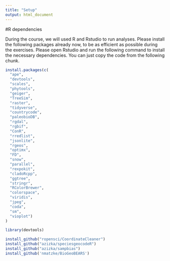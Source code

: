 ```yaml
---
title: "Setup"
output: html_document
---
```


#R dependencies

During the course, we will used R and Rstudio to run analyses. Please install the following packages already now, to be as efficient as possible during the exercises. Please open Rstudio and run the following command to install the necessary dependencies. You can just copy the code from the following chunk.

```r
install.packages(c(
  "ape",
  "devtools",
  "scales",
  "phytools",
  "geiger",
  "TreeSim",
  "raster",
  "tidyverse",
  "countrycode",
  "paleobioDB",
  "rgdal",
  "rgbif",
  "ConR",
  "rredlist",
  "jsonlite",
  "rgeos",
  "optimx",
  "FD",
  "snow",
  "parallel",
  "rexpokit",
  "cladoRcpp",
  "ggtree",
  "stringr",
  "RColorBrewer",
  "colorspace",
  "viridis",
  "jpeg",
  "coda", 
  "sm", 
  "vioplot")
)

library(devtools)

install_github("ropensci/CoordinateCleaner")
install_github("azizka/speciesgeocodeR")
install_github("azizka/sampbias")
install_github('nmatzke/BioGeoBEARS')
```
